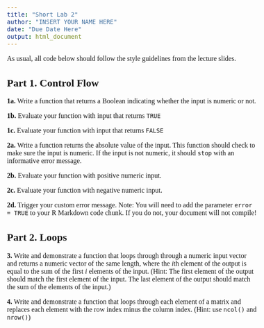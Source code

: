 ```yaml
---
title: "Short Lab 2"
author: "INSERT YOUR NAME HERE"
date: "Due Date Here"
output: html_document
---
```


<!--- Begin styling code. --->
<style type="text/css">
/* Whole document: */
body{
  font-family: "Palatino Linotype", "Book Antiqua", Palatino, serif;
  font-size: 12pt;
}
h1.title {
  font-size: 38px;
  text-align: center;
}
h4.author {
  font-size: 18px;
  text-align: center;
}
h4.date {
  font-size: 18px;
  text-align: center;
}
</style>
<!--- End styling code. --->


As usual, all code below should follow the style guidelines from the lecture slides.

## Part 1. Control Flow

**1a.** Write a function that returns a Boolean indicating whether the input is numeric or not.

**1b.** Evaluate your function with input that returns `TRUE`

**1c.** Evaluate your function with input that returns `FALSE`
    

**2a.** Write a function returns the absolute value of the input. This function should check to make sure the input is numeric. 
If the input is not numeric, it should `stop` with an informative error message.

**2b.** Evaluate your function with positive numeric input.

**2c.** Evaluate your function with negative numeric input.

**2d.** Trigger your custom error message. Note: You will need to add the parameter 
`error = TRUE` to your R Markdown code chunk. If you do not, your document will not compile!

## Part 2. Loops

**3.** Write and demonstrate a function that loops through through a numeric input vector
and returns a numeric vector of the same length, where the $i$th element of the output is equal to the sum of the first $i$ elements of the input. (Hint: The first element of the output should match the first element of the input. The last element of the output should match the sum of the elements of the input.)

**4.** Write and demonstrate a function that loops through each element of a matrix and replaces each element with the row index minus the column index. (Hint: use `ncol()` and `nrow()`)
